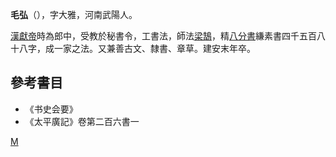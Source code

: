 {{Expand |time=2011-10-16}}

'''毛弘'''（{{bd|?||?||}}），字大雅，河南武陽人。

[[漢獻帝|漢獻帝]]時為郎中，受教於秘書令，工書法，師法[[梁鵠|梁鵠]]，精[[八分書|八分書]]縑素書四千五百八十八字，成一家之法。又兼善古文、隸書、章草。建安末年卒。

==參考書目==
* 《书史会要》
* 《太平廣記》卷第二百六書一
[[Category:漢朝書法家|M]]
{{汉朝人物小作品}}